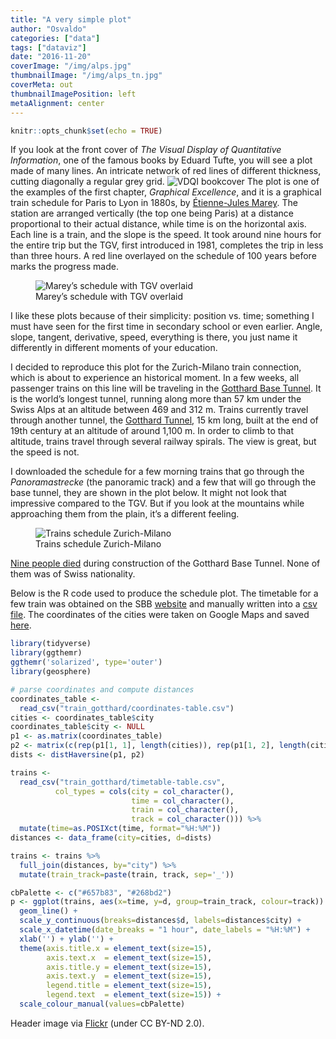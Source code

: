 ```yaml
---
title: "A very simple plot"
author: "Osvaldo"
categories: ["data"]
tags: ["dataviz"]
date: "2016-11-20"
coverImage: "/img/alps.jpg"
thumbnailImage: "/img/alps_tn.jpg"
coverMeta: out
thumbnailImagePosition: left
metaAlignment: center
---
```


```r
knitr::opts_chunk$set(echo = TRUE)
```
If you look at the front cover of _The Visual Display of Quantitative Information_,
one of the famous books by Eduard Tufte, you will see a plot made of many
lines. An intricate network of red lines of different thickness,
cutting diagonally a regular grey grid.
![VDQI bookcover](https://www.edwardtufte.com/tufte/graphics/vdqi_bookcover.gif)
The plot is one of the examples of the first chapter, _Graphical Excellence_,
and it is a graphical train schedule for Paris to Lyon in 1880s, by
[Étienne-Jules Marey](https://en.wikipedia.org/wiki/Étienne-Jules_Marey). The
station are arranged vertically (the top one being Paris) at a distance
proportional to their actual distance, while time is on the horizontal axis. Each
line is a train, and the slope is the speed. It took around nine hours for the
entire trip but the TGV, first introduced in 1981, completes the trip in less
than three hours. A red line overlayed on the schedule of 100 years before
marks the progress made.

![Marey's schedule with TGV overlaid](/img/marey_tgv.jpg)

I like these plots because of their simplicity: position vs. time; something I
must have seen for the first time in secondary school or even earlier. Angle,
slope, tangent, derivative, speed, everything is there, you just name it
differently in different moments of your education.

I decided to reproduce this plot for the Zurich-Milano train connection, which
is about to experience an historical moment. In a few weeks, all passenger trains
on this line will be traveling in the
[Gotthard Base Tunnel](https://en.wikipedia.org/wiki/Gotthard_Base_Tunnel).
It is the world's longest tunnel, running along more than 57 km under the Swiss
Alps at an altitude between 469 and 312 m. Trains currently travel through
another tunnel, the
[Gotthard Tunnel](https://en.wikipedia.org/wiki/Gotthard_Tunnel), 15 km long,
built at the end of 19th century at an altitude of around 1,100 m. In order
to climb to that altitude, trains travel through several railway spirals.
The view is great, but the speed is not.

I downloaded the schedule for a few morning trains that go through the
_Panoramastrecke_ (the panoramic track) and a few that will go through the
base tunnel, they are shown in the plot below. It might not look that impressive
compared to the TGV. But if you look at the mountains while approaching them
from the plain, it's a different feeling.

![Trains schedule Zurich-Milano](/img/gotthard_trains.svg)

[Nine people died](https://www.alptransit.ch/en/media/press-releases/detail/article/memorial-ceremony-for-deceased-tunnel-workers/)
during construction of the Gotthard Base Tunnel. None of them was of Swiss nationality.

Below is the R code used to produce the schedule plot. The timetable for a few train
was obtained on the SBB [website](http://www.sbb.ch) and manually written into
a [csv file](https://github.com/ozagordi/ozagordi.github.io/blob/gh-pages/_source/train_gotthard/timetable-table.csv).
The coordinates of the cities were taken on Google Maps and saved
[here](https://github.com/ozagordi/ozagordi.github.io/blob/gh-pages/_source/train_gotthard/coordinates-table.csv).

```r
library(tidyverse)
library(ggthemr)
ggthemr('solarized', type='outer')
library(geosphere)

# parse coordinates and compute distances
coordinates_table <-
  read_csv("train_gotthard/coordinates-table.csv")
cities <- coordinates_table$city
coordinates_table$city <- NULL
p1 <- as.matrix(coordinates_table)
p2 <- matrix(c(rep(p1[1, 1], length(cities)), rep(p1[1, 2], length(cities))), ncol=2)
dists <- distHaversine(p1, p2)

trains <-
  read_csv("train_gotthard/timetable-table.csv",
          col_types = cols(city = col_character(),
                           time = col_character(),
                           train = col_character(),
                           track = col_character())) %>%
  mutate(time=as.POSIXct(time, format="%H:%M"))
distances <- data_frame(city=cities, d=dists)

trains <- trains %>%
  full_join(distances, by="city") %>%
  mutate(train_track=paste(train, track, sep='_'))

cbPalette <- c("#657b83", "#268bd2")
p <- ggplot(trains, aes(x=time, y=d, group=train_track, colour=track)) +
  geom_line() +
  scale_y_continuous(breaks=distances$d, labels=distances$city) +
  scale_x_datetime(date_breaks = "1 hour", date_labels = "%H:%M") +
  xlab('') + ylab('') +
  theme(axis.title.x = element_text(size=15),
        axis.text.x  = element_text(size=15),
        axis.title.y = element_text(size=15),
        axis.text.y  = element_text(size=15),
        legend.title = element_text(size=15),
        legend.text  = element_text(size=15)) +
  scale_colour_manual(values=cbPalette)
```


Header image via [Flickr](https://flic.kr/p/q8P66v) (under CC BY-ND 2.0).
